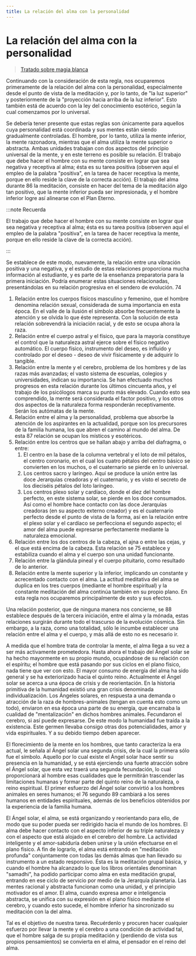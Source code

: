 ```yaml
---
title: La relación del alma con la personalidad
---
```


# La relación del alma con la personalidad

> [Tratado sobre magia blanca](/tratado-sobre-magia-blanca/regla-2#es73)

Continuando con la consideración de esta regla, nos ocuparemos primeramente de la relación del alma con la personalidad, especialmente desde el punto de vista de la meditación y, por lo tanto, de "la luz superior" y posteriormente de la "proyección hacia arriba de la luz inferior". Esto también está de acuerdo con la ley del conocimiento esotérico, según la cual comenzamos por lo universal.

Se debería tener presente que estas reglas son únicamente para aquellos cuya personalidad está coordinada y sus mentes están siendo gradualmente controladas. El hombre, por lo tanto, utiliza la mente inferior, la mente razonadora, mientras que el alma utiliza la mente superior o abstracta. Ambas unidades trabajan con dos aspectos del principio universal de la mente, y en este terreno es posible su relación. El trabajo que debe hacer el hombre con su mente consiste en lograr que sea negativa y receptiva al alma; ésta es su tarea positiva (observen aquí el empleo de la palabra "positiva", en la tarea de hacer receptiva la mente, porque en ello reside la clave de la correcta acción). El trabajo del alma durante <Pin lang="en">86</Pin> la meditación, consiste en hacer del tema de la meditación algo tan positivo, que la mente inferior pueda ser impresionada, y el hombre inferior logre así alinearse con el Plan Eterno.

:::note Recuerda

El trabajo que debe hacer el hombre con su mente consiste en lograr que sea negativa y receptiva al alma; ésta es su tarea positiva (observen aquí el empleo de la palabra "positiva", en la tarea de hacer receptiva la mente, porque en ello reside la clave de la correcta acción).

:::

Se establece de este modo, nuevamente, la relación entre una vibración positiva y una negativa, y el estudio de estas relaciones proporciona mucha información al estudiante, y es parte de la enseñanza preparatoria para la primera iniciación. Podría enumerar estas situaciones relacionadas, presentándolas en su relación progresiva en el sendero de evolución. <Pin lang="es">74</Pin>

1. Relación entre los cuerpos físicos masculino y femenino, que el hombre denomina relación sexual, considerada de suma importancia en esta época. En el valle de la ilusión el símbolo absorbe frecuentemente la atención y se olvida lo que éste representa. Con la solución de esta relación sobrevendrá la iniciación racial, y de esto se ocupa ahora la raza.
2. Relación entre el cuerpo astral y el físico, que para la mayoría constituye el control que la naturaleza astral ejerce sobre el físico negativo automático. El cuerpo físico, instrumento del deseo, es influido y controlado por el deseo - deseo de vivir físicamente y de adquirir lo tangible.
3. Relación entre la mente y el cerebro, problema de los hombres y de las razas más avanzadas; el vasto sistema de escuelas, colegios y universidades, indican su importancia. Se han efectuado muchos progresos en esta relación durante los últimos cincuenta años, y el trabajo de los psicólogos marca su punto más elevado. Cuando esto sea comprendido, la mente será considerada el factor positivo, y los otros dos aspectos de la naturaleza forma responderán receptivamente. Serán los autómatas de la mente.
4. Relación entre el alma y la personalidad, problema que absorbe la atención de los aspirantes en la actualidad, porque son los precursores de la familia humana, los que abren el camino al mundo del alma. De esta <Pin lang="en">87</Pin> relación se ocupan los místicos y esotéricos.
5. Relación entre los centros que se hallan abajo y arriba del diafragma, o entre:
   1. El centro en la base de la columna vertebral y el loto de mil pétalos, el centro coronario, en el cual los cuatro pétalos del centro básico se convierten en los muchos, o el cuaternario se pierde en lo universal.
   2. Los centros sacro y laríngeo. Aquí se produce la unión entre las doce Jerarquías creadoras y el cuaternario, y es visto el secreto de los dieciséis pétalos del loto laríngeo.
   3. Los centros plexo solar y cardíaco, donde el diez del hombre perfecto, en este sistema solar, se pierde en los doce consumados. Así como el hombre hace contacto con las doce Jerarquías creadoras (en su aspecto externo creador) y es el cuaternario perfecto desde el punto de vista de la forma, así en la relación entre el plexo solar y el cardíaco se perfecciona el segundo aspecto; el amor del alma puede expresarse perfectamente mediante la naturaleza emocional.
6. Relación entre los dos centros de la cabeza, el ajna o entre las cejas, y el que está encima de la cabeza. Esta relación se <Pin lang="es">75</Pin> establece y estabiliza cuando el alma y el cuerpo son una unidad funcionante.
7. Relación entre la glándula pineal y el cuerpo pituitario, como resultado de lo anterior.
8. Relación entre la mente superior y la inferior, implicando un constante y acrecentado contacto con el alma. La actitud meditativa del alma se duplica en los tres cuerpos (mediante el hombre espiritual) y la constante meditación del alma continúa también en su propio plano. En esta regla nos ocuparemos principalmente de esto y sus efectos.

Una relación posterior, que de ninguna manera nos concierne, se <Pin lang="en">88</Pin> establece después de la tercera iniciación, entre el alma y la mónada, estas relaciones surgirán durante todo el trascurso de la evolución cósmica. Sin embargo, a la raza, como una totalidad, sólo le incumbe establecer una relación entre el alma y el cuerpo, y más allá de esto no es necesario ir.

A medida que el hombre trata de controlar la mente, el alma llega a su vez a ser más activamente prometedora. Hasta ahora el trabajo del Ángel solar se ha hecho mayormente en su propio mundo, ocupándose de su relación con el espíritu; el hombre que está pasando por sus ciclos en el plano físico, nada tiene que ver con esto. El mayor consumo de energía del alma ha sido general y se ha exteriorizado hacia el quinto reino. Actualmente el Ángel solar se acerca a una época de crisis y de reorientación. En la historia primitiva de la humanidad existió una gran crisis denominada individualización. Los Ángeles solares, en respuesta a una demanda o atracción de la raza de hombres-animales (tengan en cuenta esto como un todo), enviaron en esa época una parte de su energía, que encarnaba la cualidad de "mentalización" en dichos hombres animales. Fecundaron el cerebro, si así puede expresarse. De este modo la humanidad fue traída a la existencia. Este germen llevaba consigo otras dos potencialidades, amor y vida espirituales. Y a su debido tiempo deben aparecer.

El florecimiento de la mente en los hombres, que tanto caracteriza la era actual, le señala al Ángel solar una segunda crisis, de la cual la primera sólo fue el símbolo. Aquello por lo cual existe el Ángel solar hace sentir su presencia en la humanidad, y se está ejerciendo una fuerte atracción sobre el Ángel solar, que esta vez traerá una segunda fecundación, lo cual proporcionará al hombre esas cualidades que le permitirán trascender las limitaciones humanas y formar parte del quinto reino de la naturaleza, o reino espiritual. El primer esfuerzo del Ángel solar convirtió a los hombres animales en seres humanos; el <Pin lang="es">76</Pin> segundo <Pin lang="en">89</Pin> cambiará a los seres humanos en entidades espirituales, además de los beneficios obtenidos por la experiencia de la familia humana.

El Ángel solar, el alma, se está organizando y reorientando para ello, de modo que su poder pueda ser redirigido hacia el mundo de los hombres. El alma debe hacer contacto con el aspecto inferior de su triple naturaleza y con el aspecto que está alojado en el cerebro del hombre. La actividad inteligente y el amor-sabiduría deben unirse y la unión efectuarse en el plano físico. A fin de lograrlo, el alma está entrando en "meditación profunda" conjuntamente con todas las demás almas que han llevado su instrumento a un estado responsivo. Ésta es la meditación grupal básica, y cuando el hombre ha alcanzado lo que los libros orientales denominan "samadhi", ha podido participar como alma en esta meditación grupal, entrando en ese ciclo de servicio por medio de la Jerarquía planetaria. Las mentes racional y abstracta funcionan como una unidad, y el principio motivador es el amor. El alma, cuando expresa amor e inteligencia abstracta, se unifica con su expresión en el plano físico mediante el cerebro, y cuando esto sucede, el hombre inferior ha sincronizado su meditación con la del alma.

Tal es el objetivo de nuestra tarea. Recuérdenlo y procuren hacer cualquier esfuerzo por llevar la mente y el cerebro a una condición de actividad tal, que el hombre salga de su propia meditación y (perdiendo de vista sus propios pensamientos) se convierta en el alma, el pensador en el reino del alma.
